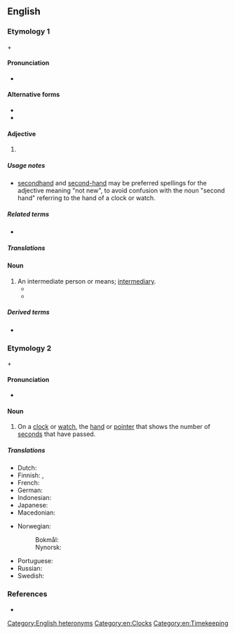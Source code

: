 {{also|second-hand|secondhand}}
==English==

===Etymology 1===
{{m|en|second||pos=ordinal}} + {{m|en|hand||party}}

====Pronunciation====
* {{IPA|en|/ˌsɛkənd ˈhænd/}}

====Alternative forms====
* {{l|en|secondhand}}
* {{l|en|second-hand}}

====Adjective====
{{en-adj|-}}

# {{alternative form of|en|secondhand}}

=====Usage notes=====
* [[secondhand]] and [[second-hand]] may be preferred spellings for the adjective meaning "not new", to avoid confusion with the noun "second hand" referring to the hand of a clock or watch.

=====Related terms=====
* {{l|en|at second hand}}

=====Translations=====
{{trans-see|secondhand}}

====Noun====
{{en-noun}}

# An intermediate person or means; [[intermediary]].
#* {{quote-book|en|year=1826|title=Memoirs of Jonathan Swift, D.D., Dean of St Patrick's, Dublin| page=135| url=https://books.google.com/books?isbn=1108034187| editor={{w|Walter Scott}}| passage=“My Lord Oxford, by a '''second hand''', proposed my being his chaplain, which I, by a '''second hand''', excused.}}
#* {{quote-book|en|title=The Magdalen, and other tales| page=3| url=https://books.google.com/books?id=i6cBAAAAQAAJ| author=James Sheridan Knowles| year=1832| passage=Under certain circumstances there is always a danger in a young man's playing the benefactor towards the other sex, in his own person. A thousand times better do it by a '''second hand''' — engage the services of some kind aunt or female cousin.}}

=====Derived terms=====
* {{l|en|at second hand}}

===Etymology 2===
{{m|en|second||unit of time}} + {{m|en|hand||pointer}}

====Pronunciation====
* {{IPA|en|/ˈsɛkənd ˌhænd/}}

====Noun====
{{en-noun}}

# On a [[clock]] or [[watch]], the [[hand]] or [[pointer]] that shows the number of [[second]]s that have passed.

=====Translations=====
{{trans-top|the hand or pointer that shows the number of seconds that have passed}}
* Dutch: {{t+|nl|secondewijzer|m}}
* Finnish: {{t+|fi|sekuntiosoitin}}, {{t+|fi|sekuntiviisari}}
* French: {{t+|fr|trotteuse}}
* German: {{t|de|Sekundenzeiger|m}}
* Indonesian: {{t|id|jarum detik}}
* Japanese: {{t|ja|秒針|tr=byōshin|sc=Jpan}}
* Macedonian: {{t|mk|секунда́рник|m}}
{{trans-mid}}
* Norwegian:
*: Bokmål: {{t+|nb|sekundviser|m}}
*: Nynorsk: {{t|nn|sekundvisar|m}}
* Portuguese: {{t|pt|[[ponteiro]] [[dos]] [[segundos]]|m}}
* Russian: {{t|ru|секу́ндная стре́лка|f}}
* Swedish: {{t+|sv|sekundvisare|c}}
{{trans-bottom}}

===References===
* {{R:OneLook}}

[[Category:English heteronyms]]
[[Category:en:Clocks]]
[[Category:en:Timekeeping]]